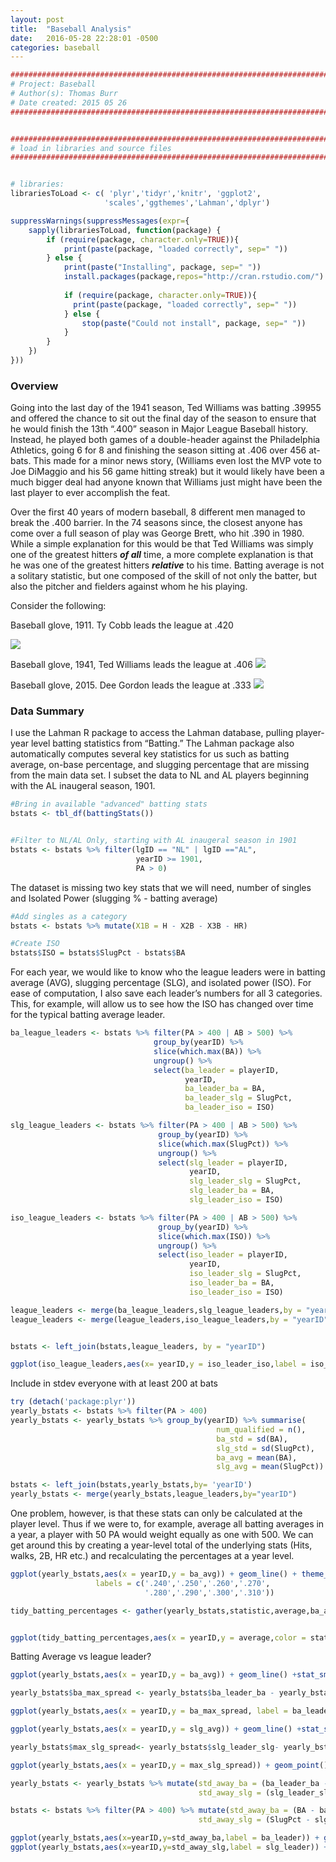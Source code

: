 ```yaml
---
layout: post
title:  "Baseball Analysis"
date:   2016-05-28 22:28:01 -0500
categories: baseball
---
```


```r
###############################################################################
# Project: Baseball
# Author(s): Thomas Burr
# Date created: 2015 05 26
###############################################################################


################################################################################
# load in libraries and source files
################################################################################


# libraries:
librariesToLoad <- c( 'plyr','tidyr','knitr', 'ggplot2',
                     'scales','ggthemes','Lahman','dplyr')

suppressWarnings(suppressMessages(expr={
    sapply(librariesToLoad, function(package) {
        if (require(package, character.only=TRUE)){     
            print(paste(package, "loaded correctly", sep=" "))
        } else {
            print(paste("Installing", package, sep=" "))
            install.packages(package,repos="http://cran.rstudio.com/")
            
            if (require(package, character.only=TRUE)){
              print(paste(package, "loaded correctly", sep=" "))
            } else {
                stop(paste("Could not install", package, sep=" "))
            }
        }
    })
}))


```
### Overview

Going into the last day of the 1941 season, Ted Williams  was batting .39955 and offered the chance to sit out the final day of the season to ensure that he would finish the 13th ".400" season in Major League Baseball history. Instead, he played both games of a double-header against the Philadelphia Athletics, going 6 for 8 and finishing the season sitting at .406 over 456 at-bats. This made for a minor news story, (Williams even lost the MVP vote to Joe DiMaggio and his 56 game hitting streak) but it would likely have been a much bigger deal had anyone known that Williams just might have been the last player to ever accomplish the feat. 

Over the first 40 years of modern baseball, 8 different men managed to break the .400 barrier. In the 74 seasons since, the closest anyone has come over a full season of play was George Brett, who hit .390 in 1980. While a simple explanation for this would be that Ted Williams was simply one of the greatest hitters ***of all***  time,  a more complete explanation is that he was one of the greatest hitters ***relative*** to his time. Batting average is not a solitary statistic, but one composed of the skill of not only the batter, but also the pitcher and fielders against whom he his playing. 

Consider the following:


Baseball glove, 1911. Ty Cobb leads the league at .420

![](http://baseballhall.org/sites/default/files/styles/fullscreen_image_popup/public/externals/5431720de9843cd3dea7ccfdc78a601f.jpeg)

Baseball glove, 1941, Ted Williams leads the league at .406
![](http://baseballhall.org/sites/default/files/styles/fullscreen_image_popup/public/externals/a711549780dca6dccb18d1581f662715.jpeg)

Baseball glove, 2015. Dee Gordon leads the league at .333
![](http://ep.yimg.com/ay/nutosportsinc/wilson-a2000-series-outfield-glove-12-75in-wta20rb161799-2016-1.jpg)


### Data Summary

I use the Lahman R package to access the Lahman database, pulling player-year level batting statistics from "Batting." The Lahman package also automatically computes several key statistics for us such as batting average, on-base percentage, and slugging percentage that are missing from the main data set. I subset the data to NL and AL players beginning with the AL inaugeral season, 1901. 


```r
#Bring in available "advanced" batting stats
bstats <- tbl_df(battingStats())


#Filter to NL/AL Only, starting with AL inaugeral season in 1901
bstats <- bstats %>% filter(lgID == "NL" | lgID =="AL",
                            yearID >= 1901,
                            PA > 0)

```

The dataset is missing two key stats that we will need, number of singles and Isolated Power (slugging % - batting average) 

```r
#Add singles as a category
bstats <- bstats %>% mutate(X1B = H - X2B - X3B - HR)

#Create ISO
bstats$ISO = bstats$SlugPct - bstats$BA

```

For each year, we would like to know who the league leaders were in batting average (AVG), slugging percentage (SLG), and isolated power (ISO). For ease of computation, I also save each leader's numbers for all 3 categories. This, for example, will allow us to see how the ISO has changed over time for the typical batting average leader. 

```r
ba_league_leaders <- bstats %>% filter(PA > 400 | AB > 500) %>% 
                                group_by(yearID) %>% 
                                slice(which.max(BA)) %>% 
                                ungroup() %>% 
                                select(ba_leader = playerID,
                                       yearID,
                                       ba_leader_ba = BA,
                                       ba_leader_slg = SlugPct,
                                       ba_leader_iso = ISO)

slg_league_leaders <- bstats %>% filter(PA > 400 | AB > 500) %>% 
                                 group_by(yearID) %>% 
                                 slice(which.max(SlugPct)) %>% 
                                 ungroup() %>% 
                                 select(slg_leader = playerID,
                                        yearID,
                                        slg_leader_slg = SlugPct,
                                        slg_leader_ba = BA,
                                        slg_leader_iso = ISO)

iso_league_leaders <- bstats %>% filter(PA > 400 | AB > 500) %>% 
                                 group_by(yearID) %>% 
                                 slice(which.max(ISO)) %>% 
                                 ungroup() %>% 
                                 select(iso_leader = playerID,
                                        yearID,
                                        iso_leader_slg = SlugPct,
                                        iso_leader_ba = BA,
                                        iso_leader_iso = ISO)

league_leaders <- merge(ba_league_leaders,slg_league_leaders,by = "yearID")
league_leaders <- merge(league_leaders,iso_league_leaders,by = "yearID")


bstats <- left_join(bstats,league_leaders, by = "yearID")

ggplot(iso_league_leaders,aes(x= yearID,y = iso_leader_iso,label = iso_leader)) + geom_text()
```


Include in stdev everyone with at least 200 at bats

```r
try (detach('package:plyr'))
yearly_bstats <- bstats %>% filter(PA > 400)
yearly_bstats <- yearly_bstats %>% group_by(yearID) %>% summarise(
                                              num_qualified = n(),
                                              ba_std = sd(BA),
                                              slg_std = sd(SlugPct),
                                              ba_avg = mean(BA),
                                              slg_avg = mean(SlugPct))

bstats <- left_join(bstats,yearly_bstats,by= 'yearID')
yearly_bstats <- merge(yearly_bstats,league_leaders,by="yearID")

```

One problem, however, is that these stats can only be calculated at the player level. Thus if we were to, for example, average all batting averages in a year, a player with 50 PA would weight equally as one with 500. We can get around this by creating a year-level total of the underlying stats (Hits, walks, 2B, HR etc.) and recalculating the percentages at a year level.


```r

ggplot(yearly_bstats,aes(x = yearID,y = ba_avg)) + geom_line() + theme_wsj() + scale_y_continuous(breaks = c(.240,.250,.260,.270,.280,.290,.300,.310),
                   labels = c('.240','.250','.260','.270',
                              '.280','.290','.300','.310'))

tidy_batting_percentages <- gather(yearly_bstats,statistic,average,ba_avg,slg_avg)


ggplot(tidy_batting_percentages,aes(x = yearID,y = average,color = statistic)) + geom_line() + theme_wsj() 


```


Batting Average vs league leader?

```r


ggplot(yearly_bstats,aes(x = yearID,y = ba_avg)) + geom_line() +stat_smooth(method = "lm") + theme_wsj() +ylim(.200,.450) +geom_point(data = yearly_bstats,aes(x=yearID,y=ba_leader_ba)) + theme_fivethirtyeight()

yearly_bstats$ba_max_spread <- yearly_bstats$ba_leader_ba - yearly_bstats$ba_avg

ggplot(yearly_bstats,aes(x = yearID,y = ba_max_spread, label = ba_leader)) + geom_point() +stat_smooth() + theme_wsj() +ylim(0,.200)

```

```r
ggplot(yearly_bstats,aes(x = yearID,y = slg_avg)) + geom_line() +stat_smooth(method = "lm") + theme_wsj() +ylim(.300,.800) +geom_point(data = yearly_bstats,aes(x=yearID,y=slg_leader_slg))

yearly_bstats$max_slg_spread<- yearly_bstats$slg_leader_slg- yearly_bstats$slg_avg

ggplot(yearly_bstats,aes(x = yearID,y = max_slg_spread)) + geom_point() +stat_smooth(method = "lm") + theme_fivethirtyeight() +ylim(0,.500)
```


```r

yearly_bstats <- yearly_bstats %>% mutate(std_away_ba = (ba_leader_ba - ba_avg)/ba_std,
                                          std_away_slg = (slg_leader_slg - slg_avg)/slg_std)

bstats <- bstats %>% filter(PA > 400) %>% mutate(std_away_ba = (BA - ba_avg)/ba_std,
                                          std_away_slg = (SlugPct - slg_avg)/slg_std)

ggplot(yearly_bstats,aes(x=yearID,y=std_away_ba,label = ba_leader)) + geom_text()
ggplot(yearly_bstats,aes(x=yearID,y=std_away_slg,label = slg_leader)) + geom_text()



```
